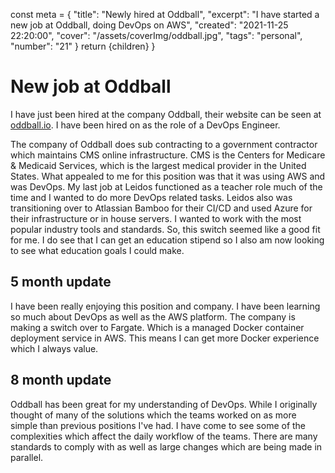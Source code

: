   const meta = {
    "title": "Newly hired at Oddball",
    "excerpt": "I have started a new job at Oddball, doing DevOps on AWS",
    "created": "2021-11-25 22:20:00",
    "cover": "/assets/coverImg/oddball.jpg",
    "tags": "personal",
    "number": "21"
  }
  return <Layout meta={meta}>{children}</Layout>
}

# New job at Oddball

I have just been hired at the company Oddball, their website can be seen at [oddball.io](https://oddball.io).
I have been hired on as the role of a DevOps Engineer.

The company of Oddball does sub contracting to a government contractor which maintains CMS online infrastructure. CMS is the Centers for Medicare & Medicaid Services, which is the largest medical provider in the United States. 
What appealed to me for this position was that it was using AWS and was DevOps. My last job at Leidos functioned as a teacher role much of the time and I wanted to do more DevOps related tasks. Leidos also was transitioning over to Atlassian Bamboo for their CI/CD and used Azure for their infrastructure or in house servers. I wanted to work with the most popular industry tools and standards. So, this switch seemed like a good fit for me. 
I do see that I can get an education stipend so I also am now looking to see what education goals I could make.

## 5 month update

I have been really enjoying this position and company. I have been learning so much about DevOps as well as the AWS platform. The company is making a switch over to Fargate. Which is a managed Docker container deployment service in AWS. This means I can get more Docker experience which I always value. 

## 8 month update

Oddball has been great for my understanding of DevOps. While I originally thought of many of the solutions which the teams worked on as more simple than previous positions I've had. I have come to see some of the complexities which affect the daily workflow of the teams. There are many standards to comply with as well as large changes which are being made in parallel. 